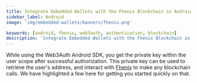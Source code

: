 ```yaml
---
title: Integrate Embedded Wallets with the Fhenix Blockchain in Android
sidebar_label: Android
image: 'img/embedded-wallets/banners/fhenix.png'

keywords: [android, fhenix, web3auth, authentication, blockchain]
description: 'Integrate Embedded Wallets with the Fhenix Blockchain in Android | Embedded Wallets'
---
```



While using the Web3Auth Android SDK, you get the private key within the user scope after successful authorization. This private key can be used to retrieve the user's address, and interact with [Fhenix](https://fhenix.io/) to make any blockchain calls. We have highlighted a few here for getting you started quickly on that.

<EVMInteraction />
